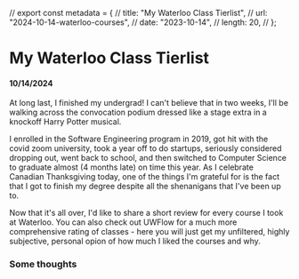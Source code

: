 
// export const metadata = {
// title: "My Waterloo Class Tierlist",
// url: "2024-10-14-waterloo-courses",
// date: "2023-10-14",
// length: 20,
// };

# My Waterloo Class Tierlist

#### 10/14/2024

At long last, I finished my undergrad! I can't believe that in two weeks, I'll be walking across the convocation podium dressed like a stage extra in a knockoff Harry Potter musical.

I enrolled in the Software Engineering program in 2019, got hit with the covid zoom university, took a year off to do startups, seriously considered dropping out, went back to school, and then switched to Computer Science to graduate almost (4 months late) on time this year. As I celebrate Canadian Thanksgiving today, one of the things I'm grateful for is the fact that I got to finish my degree despite all the shenanigans that I've been up to.

Now that it's all over, I'd like to share a short review for every course I took at Waterloo. You can also check out UWFlow for a much more comprehensive rating of classes - here you will just get my unfiltered, highly subjective, personal opion of how much I liked the courses and why.

### Some thoughts
